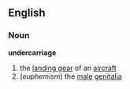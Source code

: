 ==English==
===Noun===
{{wikipedia}}
'''undercarriage'''
#the [[landing gear]] of an [[aircraft]]
#(''euphemism'') the [[male]] [[genitalia]]